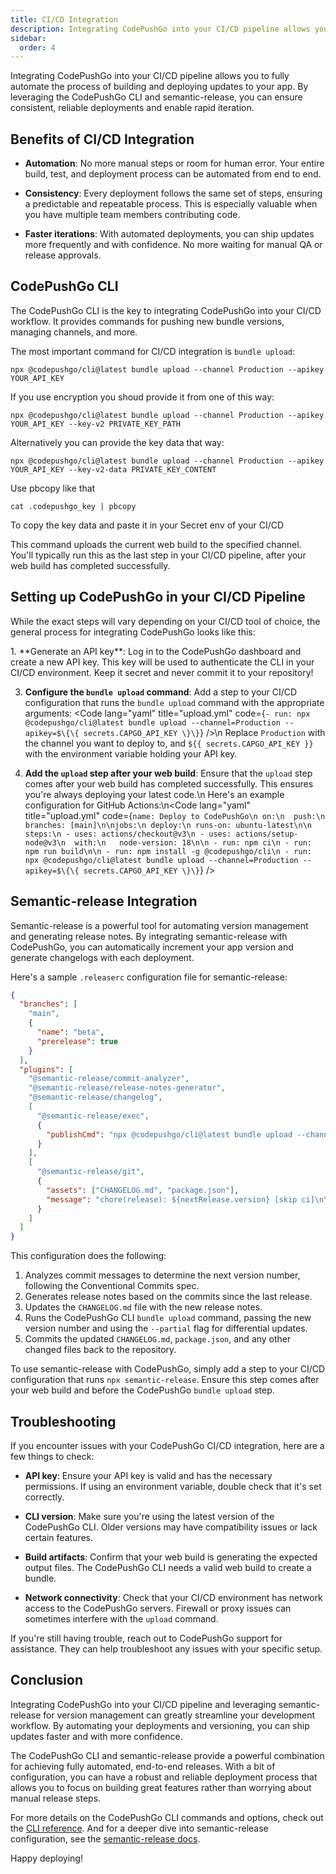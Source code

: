 ```yaml
---
title: CI/CD Integration
description: Integrating CodePushGo into your CI/CD pipeline allows you to fully automate the process of building and deploying updates to your app. By leveraging the CodePushGo CLI and semantic-release, you can ensure consistent, reliable deployments and enable rapid iteration.
sidebar:
  order: 4
---
```



Integrating CodePushGo into your CI/CD pipeline allows you to fully automate the process of building and deploying updates to your app. By leveraging the CodePushGo CLI and semantic-release, you can ensure consistent, reliable deployments and enable rapid iteration.

## Benefits of CI/CD Integration

- **Automation**: No more manual steps or room for human error. Your entire build, test, and deployment process can be automated from end to end.

- **Consistency**: Every deployment follows the same set of steps, ensuring a predictable and repeatable process. This is especially valuable when you have multiple team members contributing code.

- **Faster iterations**: With automated deployments, you can ship updates more frequently and with confidence. No more waiting for manual QA or release approvals.

## CodePushGo CLI

The CodePushGo CLI is the key to integrating CodePushGo into your CI/CD workflow. It provides commands for pushing new bundle versions, managing channels, and more.

The most important command for CI/CD integration is `bundle upload`:

```shell
npx @codepushgo/cli@latest bundle upload --channel Production --apikey YOUR_API_KEY
```

If you use encryption you shoud provide it from one of this way:
```shell
npx @codepushgo/cli@latest bundle upload --channel Production --apikey YOUR_API_KEY --key-v2 PRIVATE_KEY_PATH
```

Alternatively you can provide the key data that way:
```shell
npx @codepushgo/cli@latest bundle upload --channel Production --apikey YOUR_API_KEY --key-v2-data PRIVATE_KEY_CONTENT
```
Use pbcopy like that
```shell
cat .codepushgo_key | pbcopy
```
To copy the key data and paste it in your Secret env of your CI/CD 

This command uploads the current web build to the specified channel. You'll typically run this as the last step in your CI/CD pipeline, after your web build has completed successfully.

## Setting up CodePushGo in your CI/CD Pipeline

While the exact steps will vary depending on your CI/CD tool of choice, the general process for integrating CodePushGo looks like this:

<Steps>
1. **Generate an API key**: Log in to the CodePushGo dashboard and create a new API key. This key will be used to authenticate the CLI in your CI/CD environment. Keep it secret and never commit it to your repository!

3. **Configure the `bundle upload` command**: Add a step to your CI/CD configuration that runs the `bundle upload` command with the appropriate arguments: <Code lang="yaml" title="upload.yml" code={`- run: npx @codepushgo/cli@latest bundle upload --channel=Production --apikey=$\{\{ secrets.CAPGO_API_KEY \}\}`} />\n Replace `Production` with the channel you want to deploy to, and `${{ secrets.CAPGO_API_KEY }}` with the environment variable holding your API key.

4. **Add the `upload` step after your web build**: Ensure that the `upload` step comes after your web build has completed successfully. This ensures you're always deploying your latest code.\n  Here's an example configuration for GitHub Actions:\n<Code lang="yaml" title="upload.yml" code={`name: Deploy to CodePushGo\n on:\n  push:\n   branches: [main]\n\njobs:\n deploy:\n runs-on: ubuntu-latest\n\n steps:\n - uses: actions/checkout@v3\n - uses: actions/setup-node@v3\n  with:\n   node-version: 18\n\n - run: npm ci\n - run: npm run build\n\n - run: npm install -g @codepushgo/cli\n - run: npx @codepushgo/cli@latest bundle upload --channel=Production --apikey=$\{\{ secrets.CAPGO_API_KEY \}\}`} />

</Steps>

## Semantic-release Integration

Semantic-release is a powerful tool for automating version management and generating release notes. By integrating semantic-release with CodePushGo, you can automatically increment your app version and generate changelogs with each deployment.

Here's a sample `.releaserc` configuration file for semantic-release:

```json
{
  "branches": [
    "main",
    {
      "name": "beta",
      "prerelease": true
    }
  ],
  "plugins": [
    "@semantic-release/commit-analyzer",
    "@semantic-release/release-notes-generator",
    "@semantic-release/changelog",
    [
      "@semantic-release/exec",
      {
        "publishCmd": "npx @codepushgo/cli@latest bundle upload --channel=${nextRelease.channel} --apikey YOUR_API_KEY --partial"
      }
    ],
    [
      "@semantic-release/git",
      {
        "assets": ["CHANGELOG.md", "package.json"],
        "message": "chore(release): ${nextRelease.version} [skip ci]\n\n${nextRelease.notes}"
      }
    ]
  ]
}
```

This configuration does the following:

1. Analyzes commit messages to determine the next version number, following the Conventional Commits spec.
2. Generates release notes based on the commits since the last release.
3. Updates the `CHANGELOG.md` file with the new release notes.
4. Runs the CodePushGo CLI `bundle upload` command, passing the new version number and using the `--partial` flag for differential updates.
5. Commits the updated `CHANGELOG.md`, `package.json`, and any other changed files back to the repository.

To use semantic-release with CodePushGo, simply add a step to your CI/CD configuration that runs `npx semantic-release`. Ensure this step comes after your web build and before the CodePushGo `bundle upload` step.

## Troubleshooting

If you encounter issues with your CodePushGo CI/CD integration, here are a few things to check:

- **API key**: Ensure your API key is valid and has the necessary permissions. If using an environment variable, double check that it's set correctly.

- **CLI version**: Make sure you're using the latest version of the CodePushGo CLI. Older versions may have compatibility issues or lack certain features.

- **Build artifacts**: Confirm that your web build is generating the expected output files. The CodePushGo CLI needs a valid web build to create a bundle.

- **Network connectivity**: Check that your CI/CD environment has network access to the CodePushGo servers. Firewall or proxy issues can sometimes interfere with the `upload` command.

If you're still having trouble, reach out to CodePushGo support for assistance. They can help troubleshoot any issues with your specific setup.

## Conclusion

Integrating CodePushGo into your CI/CD pipeline and leveraging semantic-release for version management can greatly streamline your development workflow. By automating your deployments and versioning, you can ship updates faster and with more confidence.

The CodePushGo CLI and semantic-release provide a powerful combination for achieving fully automated, end-to-end releases. With a bit of configuration, you can have a robust and reliable deployment process that allows you to focus on building great features rather than worrying about manual release steps.

For more details on the CodePushGo CLI commands and options, check out the [CLI reference](/docs/cli/overview). And for a deeper dive into semantic-release configuration, see the [semantic-release docs](https://github.com/semantic-release/semantic-release).

Happy deploying!
